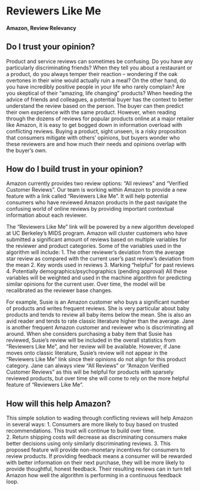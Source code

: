 # Reviewers Like Me 
#### Amazon, Review Relevancy

## Do I trust your opinion?
Product and service reviews can sometimes be confusing.  Do you have any particularly discriminating friends?  When they tell you about a restaurant or a product, do you always temper their reaction – wondering if the oak overtones in their wine would actually ruin a meal?  On the other hand, do you have incredibly positive people in your life who rarely complain?  Are you skeptical of their "amazing, life changing" products?   When heeding the advice of friends and colleagues, a potential buyer has the context to better understand the review based on the person.  The buyer can then predict their own experience with the same product.  However, when reading through the dozens of reviews for popular products online at a major retailer like Amazon, it is easy to get bogged down in information overload with conflicting reviews.  Buying a product, sight unseen, is a risky proposition that consumers mitigate with others' opinions, but buyers wonder who these reviewers are and how much their needs and opinions overlap with the buyer's own. 

## How do I build trust in your opinion? 
Amazon currently provides two review options: "All reviews " and "Verified Customer Reviews". Our team is working within Amazon to provide a new feature with a link called "Reviewers Like Me".  It will help potential consumers who have reviewed Amazon products in the past navigate the confusing world of online reviews by providing important contextual information about each reviewer.

The "Reviewers Like Me" link will be powered by a new algorithm developed at UC Berkeley's MIDS program.  Amazon will cluster customers who have submitted a significant amount of reviews based on multiple variables for the reviewer and product categories.  Some of the variables used in the algorithm will include: 
1. The other reviewer's deviation from the average star review as compared with the current user's past review's deviation from the mean
2. Key words used in reviews
3. Marking "helpful" for past reviews 
4. Potentially demographics/psychographics (pending approval)
All these variables will be weighted and used in the machine algorithm for predicting similar opinions for the current user.  Over time, the model will be recalibrated as the reviewer base changes.

For example, Susie is an Amazon customer who buys a significant number of products and writes frequent reviews.  She is very particular about baby products and tends to review all baby items below the mean.  She is also an avid reader and tends to rate classic literature higher than the average.  Jane is another frequent Amazon customer and reviewer who is discriminating all around.  When she considers purchasing a baby item that Susie has reviewed, Susie's review will be included in the overall statistics from "Reviewers Like Me", and her review will be available.  However, if Jane moves onto classic literature, Susie's review will not appear in the “Reviewers Like Me” link since their opinions do not align for this product category.  Jane can always view "All Reviews" or "Amazon Verified Customer Reviews" as this will be helpful for products with sparsely reviewed products, but over time she will come to rely on the more helpful feature of “Reviewers Like Me”.


## How will this help Amazon?
This simple solution to wading through conflicting reviews will help Amazon in several ways:
1.  Consumers are more likely to buy based on trusted recommendations.  This trust will continue to build over time.   
2.  Return shipping costs will decrease as discriminating consumers make better decisions using only similarly discriminating reviews.
3.  This proposed feature will provide non-monetary incentives for consumers to review products.  If providing feedback means a consumer will be rewarded with better information on their next purchase, they will be more likely to provide thoughtful, honest feedback.  Their resulting reviews can in turn tell Amazon how well the algorithm is performing in a continuous feedback loop.  

